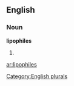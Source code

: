 
==English==

===Noun===
'''lipophiles'''

# {{plural of|[[lipophile]]}}

[[Category:English plurals]]

[[ar:lipophiles]]